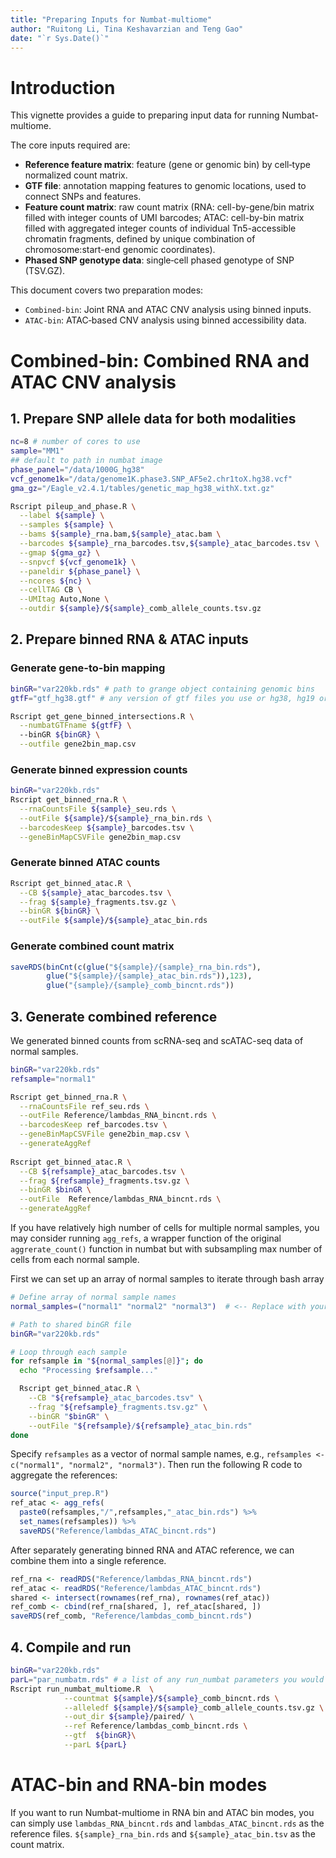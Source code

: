 ```yaml
---
title: "Preparing Inputs for Numbat-multiome"
author: "Ruitong Li, Tina Keshavarzian and Teng Gao"
date: "`r Sys.Date()`"
---
```


# Introduction 

This vignette provides a guide to preparing input data for running Numbat-multiome. 

The core inputs required are:

- **Reference feature matrix**: feature (gene or genomic bin) by cell‑type normalized count matrix.
- **GTF file**: annotation mapping features to genomic locations, used to connect SNPs and features.
- **Feature count matrix**: raw count matrix (RNA: cell-by-gene/bin matrix filled with integer counts of UMI barcodes; ATAC: cell-by-bin matrix filled with aggregated integer counts of individual Tn5-accessible chromatin fragments, defined by unique combination of chromosome:start-end genomic coordinates).
- **Phased SNP genotype data**: single‑cell phased genotype of SNP (TSV.GZ).

This document covers two preparation modes:

- `Combined-bin`: Joint RNA and ATAC CNV analysis using binned inputs.
- `ATAC-bin`: ATAC‑based CNV analysis using binned accessibility data.


# Combined-bin: Combined RNA and ATAC CNV analysis 

## 1. Prepare SNP allele data for both modalities

```bash
nc=8 # number of cores to use
sample="MM1"
## default to path in numbat image
phase_panel="/data/1000G_hg38"
vcf_genome1k="/data/genome1K.phase3.SNP_AF5e2.chr1toX.hg38.vcf"
gma_gz="/Eagle_v2.4.1/tables/genetic_map_hg38_withX.txt.gz"

Rscript pileup_and_phase.R \
  --label ${sample} \
  --samples ${sample} \
  --bams ${sample}_rna.bam,${sample}_atac.bam \
  --barcodes ${sample}_rna_barcodes.tsv,${sample}_atac_barcodes.tsv \
  --gmap ${gma_gz} \
  --snpvcf ${vcf_genome1k} \
  --paneldir ${phase_panel} \
  --ncores ${nc} \
  --cellTAG CB \
  --UMItag Auto,None \
  --outdir ${sample}/${sample}_comb_allele_counts.tsv.gz
```

## 2. Prepare binned RNA & ATAC inputs

### Generate gene-to-bin mapping

```bash
binGR="var220kb.rds" # path to grange object containing genomic bins
gtfF="gtf_hg38.gtf" # any version of gtf files you use or hg38, hg19 or mm10

Rscript get_gene_binned_intersections.R \
  --numbatGTFname ${gtfF} \ 
  --binGR ${binGR} \
  --outfile gene2bin_map.csv
```

### Generate binned expression counts

```bash
binGR="var220kb.rds"
Rscript get_binned_rna.R \
  --rnaCountsFile ${sample}_seu.rds \
  --outFile ${sample}/${sample}_rna_bin.rds \
  --barcodesKeep ${sample}_barcodes.tsv \
  --geneBinMapCSVFile gene2bin_map.csv
```

### Generate binned ATAC counts

```bash
Rscript get_binned_atac.R \
  --CB ${sample}_atac_barcodes.tsv \
  --frag ${sample}_fragments.tsv.gz \
  --binGR ${binGR} \
  --outFile ${sample}/${sample}_atac_bin.rds
```

### Generate combined count matrix

```r
saveRDS(binCnt(c(glue("${sample}/{sample}_rna_bin.rds"),
        glue("${sample}/{sample}_atac_bin.rds")),123),
        glue("{sample}/{sample}_comb_bincnt.rds"))
```


## 3. Generate combined reference

We generated binned counts from scRNA-seq and scATAC-seq data of normal samples.

```bash
binGR="var220kb.rds"
refsample="normal1"

Rscript get_binned_rna.R \
  --rnaCountsFile ref_seu.rds \
  --outFile Reference/lambdas_RNA_bincnt.rds \
  --barcodesKeep ref_barcodes.tsv \
  --geneBinMapCSVFile gene2bin_map.csv \
  --generateAggRef
  
Rscript get_binned_atac.R \
  --CB ${refsample}_atac_barcodes.tsv \
  --frag ${refsample}_fragments.tsv.gz \
  --binGR $binGR \
  --outFile  Reference/lambdas_RNA_bincnt.rds \
  --generateAggRef
```

If you have relatively high number of cells for multiple normal samples, you may consider running `agg_refs`, a wrapper function of the original `aggrerate_count()` function in numbat but with subsampling max number of cells from each normal sample.

First we can set up an array of normal samples to iterate through bash array 

```bash
# Define array of normal sample names
normal_samples=("normal1" "normal2" "normal3")  # <-- Replace with your sample names

# Path to shared binGR file
binGR="var220kb.rds"

# Loop through each sample
for refsample in "${normal_samples[@]}"; do
  echo "Processing $refsample..."

  Rscript get_binned_atac.R \
    --CB "${refsample}_atac_barcodes.tsv" \
    --frag "${refsample}_fragments.tsv.gz" \
    --binGR "$binGR" \
    --outFile "${refsample}/${refsample}_atac_bin.rds"
done
```

Specify `refsamples` as a vector of normal sample names, e.g., `refsamples <- c("normal1", "normal2", "normal3")`.
Then run the following R code to aggregate the references:

```r
source("input_prep.R")
ref_atac <- agg_refs(
  paste0(refsamples,"/",refsamples,"_atac_bin.rds") %>%
  set_names(refsamples)) %>% 
  saveRDS("Reference/lambdas_ATAC_bincnt.rds")
```

After separately generating binned RNA and ATAC reference, we can combine them into a single reference.

```r
ref_rna <- readRDS("Reference/lambdas_RNA_bincnt.rds")
ref_atac <- readRDS("Reference/lambdas_ATAC_bincnt.rds")
shared <- intersect(rownames(ref_rna), rownames(ref_atac))
ref_comb <- cbind(ref_rna[shared, ], ref_atac[shared, ])
saveRDS(ref_comb, "Reference/lambdas_comb_bincnt.rds")
```

## 4. Compile and run

```bash
binGR="var220kb.rds"
parL="par_numbatm.rds" # a list of any run_numbat parameters you would like to optimize
Rscript run_numbat_multiome.R  \
			--countmat ${sample}/${sample}_comb_bincnt.rds \
			--alleledf ${sample}/${sample}_comb_allele_counts.tsv.gz \
			--out_dir ${sample}/paired/ \
			--ref Reference/lambdas_comb_bincnt.rds \
			--gtf  ${binGR}\
			--parL ${parL}
```

# ATAC-bin and RNA-bin modes

If you want to run Numbat-multiome in RNA bin and ATAC bin modes, you can simply use `lambdas_RNA_bincnt.rds` and `lambdas_ATAC_bincnt.rds` as the reference files. `${sample}_rna_bin.rds` and `${sample}_atac_bin.tsv` as the count matrix.



